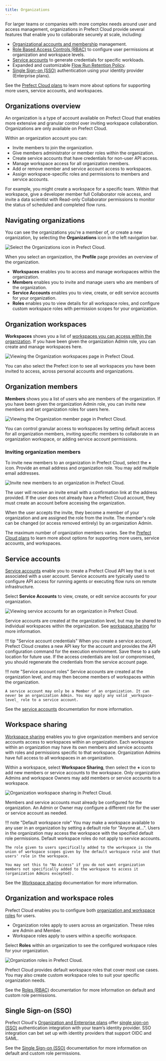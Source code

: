 ```yaml
---
title: Organizations
---
```



For larger teams or companies with more complex needs around user and access management, organizations in Prefect Cloud provide several features that enable you to collaborate securely at scale, including:

- [Organizational accounts and membership](#organization-members) management.
- [Role Based Access Controls (RBAC)](#organization-and-workspace-roles) to configure user permissions at organization and workspace levels.
- [Service accounts](#service-accounts) to generate credentials for specific workloads.
- Expanded and customizable [Flow Run Retention Policy](/2.12.1/ui/flow-runs/#flow-run-retention-policy).
- [Single Sign-on (SSO)](/2.12.1/ui/sso/) authentication using your identity provider (Enterprise plans).

See the [Prefect Cloud plans](https://www.prefect.io/pricing) to learn more about options for supporting more users, service accounts, and workspaces.

## Organizations overview

An organization is a type of account available on Prefect Cloud that enables more extensive and granular control over inviting workspace collaboration. Organizations are only available on Prefect Cloud.

Within an organization account you can:

- Invite members to join the organization.
- Give members administrator or member roles within the organization.
- Create service accounts that have credentials for non-user API access.
- Manage workspace access for all organization members.
- Add or remove member and service account access to workspaces.
- Assign workspace-specific roles and permissions to members and service accounts.

For example, you might create a workspace for a specific team. Within that workspace, give a developer member full Collaborator role access, and invite a data scientist with Read-only Collaborator permissions to monitor the status of scheduled and completed flow runs.

## Navigating organizations

You can see the organizations you're a member of, or create a new organization, by selecting the **Organizations** icon in the left navigation bar.

![Select the Organizations icon in Prefect Cloud.](/2.12.1/img/ui/organizations.png)

When you select an organization, the **Profile** page provides an overview of the organization.

- **Workspaces** enables you to access and manage workspaces within the organization.
- **Members** enables you to invite and manage users who are members of the organization.
- **Service Accounts** enables you to view, create, or edit service accounts for your organization.
- **Roles** enables you to view details for all workspace roles, and configure custom workspace roles with permission scopes for your organization.

## Organization workspaces

**Workspaces** shows you a list of [workspaces you can access within the organization](/2.12.1/ui/workspaces/). If you have been given the organization Admin role, you can create and manage workspaces here.

![Viewing the Organization workspaces page in Prefect Cloud.](/2.12.1/img/ui/org-workspaces.png)

You can also select the Prefect icon to see all workspaces you have been invited to access, across personal accounts and organizations.

## Organization members

**Members** shows you a list of users who are members of the organization. If you have been given the organization Admin role, you can invite new members and set organization roles for users here.

![Viewing the Organization member page in Prefect Cloud.](/2.12.1/img/ui/org-members.png)

You can control granular access to workspaces by setting default access for all organization members, inviting specific members to collaborate in an organization workspace, or adding service account permissions.

### Inviting organization members

To invite new members to an organization in Prefect Cloud, select the **+** icon. Provide an email address and  organization role. You may add multiple email addresses.

![Invite new members to an organization in Prefect Cloud.](/2.12.1/img/ui/org-invite-members.png)

The user will receive an invite email with a confirmation link at the address provided. If the user does not already have a Prefect Cloud account, they must create an account before accessing the organization.

When the user accepts the invite, they become a member of your organization and are assigned the role from the invite. The member's role can be changed (or access removed entirely) by an organization Admin.

The maximum number of organization members varies. See the [Prefect Cloud plans](https://www.prefect.io/pricing) to learn more about options for supporting more users, service accounts, and workspaces.

## Service accounts

[Service accounts](/2.12.1/ui/service-accounts/) enable you to create a Prefect Cloud API key that is not associated with a user account. Service accounts are typically used to configure API access for running agents or executing flow runs on remote infrastructure.

Select **Service Accounts** to view, create, or edit service accounts for your organization.

![Viewing service accounts for an organization in Prefect Cloud.](/2.12.1/img/ui/service-accounts.png)

Service accounts are created at the organization level, but may be shared to individual workspaces within the organization. See [workspace sharing](#workspace-sharing) for more information.

!!! tip "Service account credentials"
    When you create a service account, Prefect Cloud creates a new API key for the account and provides the API configuration command for the execution environment. Save these to a safe location for future use. If the access credentials are lost or compromised, you should regenerate the credentials from the service account page.

!!! note "Service account roles"
    Service accounts are created at the organization level, and may then become members of workspaces within the organization.
    
    A service account may only be a Member of an organization. It can never be an organization Admin. You may apply any valid _workspace-level_ role to a service account.

See the [service accounts](/2.12.1/ui/service-accounts/) documentation for more information.

## Workspace sharing

[Workspace sharing](/2.12.1/ui/workspaces/#workspace-sharing) enables you to give organization members and service accounts access to workspaces within an organization. Each workspace within an organization may have its own members and service accounts with roles and permissions specific to that workspace. Organization Admins have full access to all workspaces in an organization.

Within a workspace, select **Workspace Sharing**, then select the **+** icon to add new members or service accounts to the workspace. Only organization Admins and workspace Owners may add members or service accounts to a workspace.

![Organization workspace sharing in Prefect Cloud.](/2.12.1/img/ui/org-workspace-sharing.png)

Members and service accounts must already be configured for the organization. An Admin or Owner may configure a different role for the user or service account as needed.

!!! note "Default workspace role"
    You may make a workspace available to any user in an organization by setting a default role for "Anyone at...". Users in the organization may access the workspace with the specified default role permissions. Default workspace roles do not apply to service accounts.

    The role given to users specifically added to the workspace is the union of workspace scopes given by the default workspace role and that users' role in the workspace.
    
    You may set this to "No Access" if you do not want organization members not specifically added to the workspace to access it (organization Admins excepted). 

See the [Workspace sharing](/2.12.1/ui/workspaces/#workspace-sharing) documentation for more information.

## Organization and workspace roles

Prefect Cloud enables you to configure both [organization and workspace roles](/2.12.1/ui/roles/) for users.

- Organization roles apply to users across an organization. These roles are Admin and Member.
- Workspace roles apply to users within a specific workspace.

Select **Roles** within an organization to see the configured workspace roles for your organization. 

![Organization roles in Prefect Cloud.](/2.12.1/img/ui/org-roles.png)

Prefect Cloud provides default workspace roles that cover most use cases. You may also create custom workspace roles to suit your specific organization needs.

See the [Roles (RBAC)](/2.12.1/ui/roles/) documentation for more information on default and custom role permissions.

## Single Sign-on (SSO) <span class="badge enterprise"></span>

Prefect Cloud's [Organization and Enterprise plans](https://www.prefect.io/pricing) offer [single sign-on (SSO)](/2.12.1/ui/sso/) authentication integration with your team’s identity provider. SSO integration can bet set up with identity providers that support OIDC and SAML.

See the [Single Sign-on (SSO)](/2.12.1/ui/sso/) documentation for more information on default and custom role permissions.